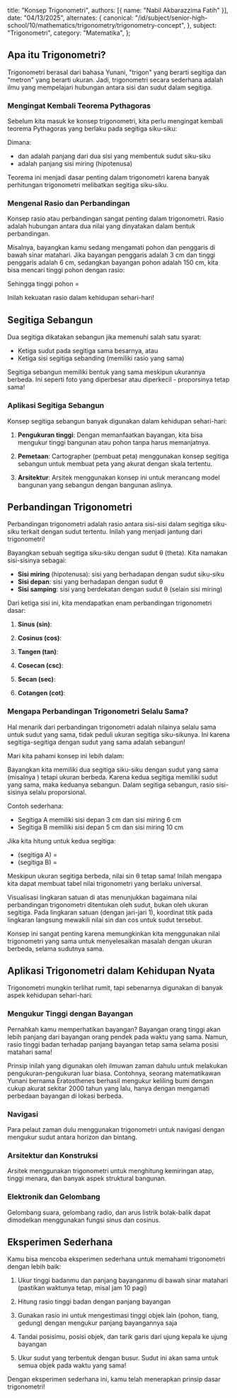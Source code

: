   title: "Konsep Trigonometri",
  authors: [{ name: "Nabil Akbarazzima Fatih" }],
  date: "04/13/2025",
  alternates: {
    canonical:
      "/id/subject/senior-high-school/10/mathematics/trigonometry/trigonometry-concept",
  },
  subject: "Trigonometri",
  category: "Matematika",
};

## Apa itu Trigonometri?

Trigonometri berasal dari bahasa Yunani, "trigon" yang berarti segitiga dan "metron" yang berarti ukuran. Jadi, trigonometri secara sederhana adalah ilmu yang mempelajari hubungan antara sisi dan sudut dalam segitiga.

### Mengingat Kembali Teorema Pythagoras

Sebelum kita masuk ke konsep trigonometri, kita perlu mengingat kembali teorema Pythagoras yang berlaku pada segitiga siku-siku:

<BlockMath math="a^2 + b^2 = c^2" />

Dimana:

- <InlineMath math="a" /> dan <InlineMath math="b" /> adalah panjang dari dua sisi
  yang membentuk sudut siku-siku
- <InlineMath math="c" /> adalah panjang sisi miring (hipotenusa)

Teorema ini menjadi dasar penting dalam trigonometri karena banyak perhitungan trigonometri melibatkan segitiga siku-siku.

### Mengenal Rasio dan Perbandingan

Konsep rasio atau perbandingan sangat penting dalam trigonometri. Rasio adalah hubungan antara dua nilai yang dinyatakan dalam bentuk perbandingan.

Misalnya, bayangkan kamu sedang mengamati pohon dan penggaris di bawah sinar matahari. Jika bayangan penggaris adalah 3 cm dan tinggi penggaris adalah 6 cm, sedangkan bayangan pohon adalah 150 cm, kita bisa mencari tinggi pohon dengan rasio:

<div className="flex flex-col gap-4">
  <BlockMath math="\frac{\text{tinggi penggaris}}{\text{bayangan penggaris}} = \frac{\text{tinggi pohon}}{\text{bayangan pohon}}" />
  <BlockMath math="\frac{6 \text{ cm}}{3 \text{ cm}} = \frac{\text{tinggi pohon}}{150 \text{ cm}}" />
</div>

Sehingga tinggi pohon = <InlineMath math="6 \div 3 \times 150 = 300 \text{ cm} = 3 \text{ meter}" />

Inilah kekuatan rasio dalam kehidupan sehari-hari!

## Segitiga Sebangun

Dua segitiga dikatakan sebangun jika memenuhi salah satu syarat:

- Ketiga sudut pada segitiga sama besarnya, atau
- Ketiga sisi segitiga sebanding (memiliki rasio yang sama)

Segitiga sebangun memiliki bentuk yang sama meskipun ukurannya berbeda. Ini seperti foto yang diperbesar atau diperkecil - proporsinya tetap sama!

### Aplikasi Segitiga Sebangun

Konsep segitiga sebangun banyak digunakan dalam kehidupan sehari-hari:

1. **Pengukuran tinggi**: Dengan memanfaatkan bayangan, kita bisa mengukur tinggi bangunan atau pohon tanpa harus memanjatnya.

2. **Pemetaan**: Cartographer (pembuat peta) menggunakan konsep segitiga sebangun untuk membuat peta yang akurat dengan skala tertentu.

3. **Arsitektur**: Arsitek menggunakan konsep ini untuk merancang model bangunan yang sebangun dengan bangunan aslinya.

## Perbandingan Trigonometri

Perbandingan trigonometri adalah rasio antara sisi-sisi dalam segitiga siku-siku terkait dengan sudut tertentu. Inilah yang menjadi jantung dari trigonometri!

Bayangkan sebuah segitiga siku-siku dengan sudut θ (theta). Kita namakan sisi-sisinya sebagai:

- **Sisi miring** (hipotenusa): sisi yang berhadapan dengan sudut siku-siku
- **Sisi depan**: sisi yang berhadapan dengan sudut θ
- **Sisi samping**: sisi yang berdekatan dengan sudut θ (selain sisi miring)

<div className="mt-4">
  <Triangle
    title="Segitiga Siku-Siku"
    description="Segitiga siku-siku dengan sudut θ."
    angle={45}
    labels={{
      opposite: "Sisi depan",
      adjacent: "Sisi samping",
      hypotenuse: "Sisi miring",
    }}
  />
</div>

Dari ketiga sisi ini, kita mendapatkan enam perbandingan trigonometri dasar:

1. **Sinus (sin)**:

   <BlockMath math="\sin \theta = \frac{\text{sisi depan}}{\text{sisi miring}}" />

2. **Cosinus (cos)**:

   <BlockMath math="\cos \theta = \frac{\text{sisi samping}}{\text{sisi miring}}" />

3. **Tangen (tan)**:

   <BlockMath math="\tan \theta = \frac{\text{sisi depan}}{\text{sisi samping}}" />

4. **Cosecan (csc)**:

   <BlockMath math="\csc \theta = \frac{1}{\sin \theta} = \frac{\text{sisi miring}}{\text{sisi depan}}" />

5. **Secan (sec)**:

   <BlockMath math="\sec \theta = \frac{1}{\cos \theta} = \frac{\text{sisi miring}}{\text{sisi samping}}" />

6. **Cotangen (cot)**:

   <BlockMath math="\cot \theta = \frac{1}{\tan \theta} = \frac{\text{sisi samping}}{\text{sisi depan}}" />

### Mengapa Perbandingan Trigonometri Selalu Sama?

Hal menarik dari perbandingan trigonometri adalah nilainya selalu sama untuk sudut yang sama, tidak peduli ukuran segitiga siku-sikunya. Ini karena segitiga-segitiga dengan sudut yang sama adalah sebangun!

Mari kita pahami konsep ini lebih dalam:

Bayangkan kita memiliki dua segitiga siku-siku dengan sudut yang sama (misalnya <InlineMath math="\theta = 30^\circ" />) tetapi ukuran berbeda. Karena kedua segitiga memiliki sudut yang sama, maka keduanya sebangun. Dalam segitiga sebangun, rasio sisi-sisinya selalu proporsional.

Contoh sederhana:

- Segitiga A memiliki sisi depan 3 cm dan sisi miring 6 cm
- Segitiga B memiliki sisi depan 5 cm dan sisi miring 10 cm

Jika kita hitung <InlineMath math="\sin \theta" /> untuk kedua segitiga:

- <InlineMath math="\sin \theta" /> (segitiga A) = <InlineMath math="\frac{3}{6} = 0.5" />
- <InlineMath math="\sin \theta" /> (segitiga B) = <InlineMath math="\frac{5}{10} = 0.5" />

Meskipun ukuran segitiga berbeda, nilai sin θ tetap sama! Inilah mengapa kita dapat membuat tabel nilai trigonometri yang berlaku universal.

<UnitCircle
  title="Visualisasi Perbandingan Trigonometri"
  description="Gerakan sudut untuk melihat bagaimana perbandingan trigonometri ditentukan oleh sudut, bukan oleh ukuran segitiga."
  angle={30}
/>

Visualisasi lingkaran satuan di atas menunjukkan bagaimana nilai perbandingan trigonometri ditentukan oleh sudut, bukan oleh ukuran segitiga. Pada lingkaran satuan (dengan jari-jari 1), koordinat titik pada lingkaran langsung mewakili nilai sin dan cos untuk sudut tersebut.

Konsep ini sangat penting karena memungkinkan kita menggunakan nilai trigonometri yang sama untuk menyelesaikan masalah dengan ukuran berbeda, selama sudutnya sama.

## Aplikasi Trigonometri dalam Kehidupan Nyata

Trigonometri mungkin terlihat rumit, tapi sebenarnya digunakan di banyak aspek kehidupan sehari-hari:

### Mengukur Tinggi dengan Bayangan

Pernahkah kamu memperhatikan bayangan? Bayangan orang tinggi akan lebih panjang dari bayangan orang pendek pada waktu yang sama. Namun, rasio tinggi badan terhadap panjang bayangan tetap sama selama posisi matahari sama!

Prinsip inilah yang digunakan oleh ilmuwan zaman dahulu untuk melakukan pengukuran-pengukuran luar biasa. Contohnya, seorang matematikawan Yunani bernama Eratosthenes berhasil mengukur keliling bumi dengan cukup akurat sekitar 2000 tahun yang lalu, hanya dengan mengamati perbedaan bayangan di lokasi berbeda.

### Navigasi

Para pelaut zaman dulu menggunakan trigonometri untuk navigasi dengan mengukur sudut antara horizon dan bintang.

### Arsitektur dan Konstruksi

Arsitek menggunakan trigonometri untuk menghitung kemiringan atap, tinggi menara, dan banyak aspek struktural bangunan.

### Elektronik dan Gelombang

Gelombang suara, gelombang radio, dan arus listrik bolak-balik dapat dimodelkan menggunakan fungsi sinus dan cosinus.

## Eksperimen Sederhana

Kamu bisa mencoba eksperimen sederhana untuk memahami trigonometri dengan lebih baik:

1. Ukur tinggi badanmu dan panjang bayanganmu di bawah sinar matahari (pastikan waktunya tetap, misal jam 10 pagi)

2. Hitung rasio tinggi badan dengan panjang bayangan

3. Gunakan rasio ini untuk mengestimasi tinggi objek lain (pohon, tiang, gedung) dengan mengukur panjang bayangannya saja

4. Tandai posisimu, posisi objek, dan tarik garis dari ujung kepala ke ujung bayangan

5. Ukur sudut yang terbentuk dengan busur. Sudut ini akan sama untuk semua objek pada waktu yang sama!

Dengan eksperimen sederhana ini, kamu telah menerapkan prinsip dasar trigonometri!
